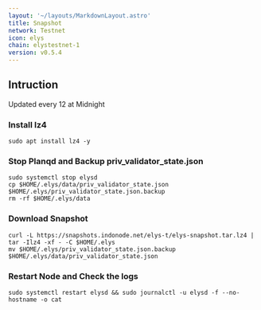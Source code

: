 ```yaml
---
layout: '~/layouts/MarkdownLayout.astro'
title: Snapshot
network: Testnet
icon: elys
chain: elystestnet-1
version: v0.5.4
---
```

## Intruction
Updated every 12 at Midnight

### Install lz4
```
sudo apt install lz4 -y
```

### Stop Planqd and Backup priv_validator_state.json
```
sudo systemctl stop elysd
cp $HOME/.elys/data/priv_validator_state.json $HOME/.elys/priv_validator_state.json.backup
rm -rf $HOME/.elys/data
```

### Download Snapshot
```
curl -L https://snapshots.indonode.net/elys-t/elys-snapshot.tar.lz4 | tar -Ilz4 -xf - -C $HOME/.elys
mv $HOME/.elys/priv_validator_state.json.backup $HOME/.elys/data/priv_validator_state.json
```

### Restart Node and Check the logs

```
sudo systemctl restart elysd && sudo journalctl -u elysd -f --no-hostname -o cat
```